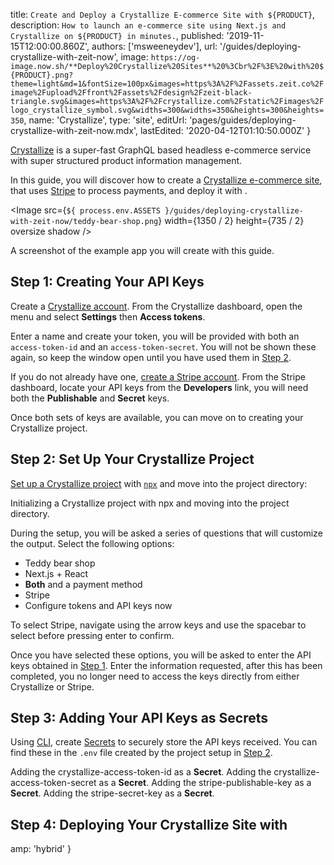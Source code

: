 
  title: `Create and Deploy a Crystallize E-commerce Site with ${PRODUCT}`,
  description: `How to launch an e-commerce site using Next.js and Crystallize on ${PRODUCT} in minutes.`,
  published: '2019-11-15T12:00:00.860Z',
  authors: ['msweeneydev'],
  url: '/guides/deploying-crystallize-with-zeit-now',
  image: `https://og-image.now.sh/**Deploy%20Crystallize%20Sites**%20%3Cbr%2F%3E%20with%20${PRODUCT}.png?theme=light&md=1&fontSize=100px&images=https%3A%2F%2Fassets.zeit.co%2Fimage%2Fupload%2Ffront%2Fassets%2Fdesign%2Fzeit-black-triangle.svg&images=https%3A%2F%2Fcrystallize.com%2Fstatic%2Fimages%2Flogo_crystallize_symbol.svg&widths=300&widths=350&heights=300&heights=350`,
  name: 'Crystallize',
  type: 'site',
  editUrl: 'pages/guides/deploying-crystallize-with-zeit-now.mdx',
  lastEdited: '2020-04-12T01:10:50.000Z'
}

[Crystallize](https://crystallize.com/) is a super-fast GraphQL based headless e-commerce service with super structured product information management.

In this guide, you will discover how to create a [Crystallize e-commerce site](https://crystallize.now-examples.now.sh/), that uses [Stripe](https://stripe.com/) to process payments, and deploy it with [<ProductName />](/).

<Image
  src={`${
    process.env.ASSETS
  }/guides/deploying-crystallize-with-zeit-now/teddy-bear-shop.png`}
  width={1350 / 2}
  height={735 / 2}
  oversize
  shadow
/>
<Caption>A screenshot of the example app you will create with this guide.</Caption>

## Step 1: Creating Your API Keys

Create a [Crystallize account](https://crystallize.com/signup). From the Crystallize dashboard, open the menu and select **Settings** then **Access tokens**.

Enter a name and create your token, you will be provided with both an `access-token-id` and an `access-token-secret`. You will not be shown these again, so keep the window open until you have used them in [Step 2](#step-2:set-up-your-crystallize-project).

If you do not already have one, [create a Stripe account](https://dashboard.stripe.com/register). From the Stripe dashboard, locate your API keys from the **Developers** link, you will need both the **Publishable** and **Secret** keys.

Once both sets of keys are available, you can move on to creating your Crystallize project.

## Step 2: Set Up Your Crystallize Project

[Set up a Crystallize project](https://crystallize.com/developers) with [`npx`](https://www.npmjs.com/package/npx) and move into the project directory:

<Snippet dark text="npx @crystallize/cli my-crystallize-project && cd my-crystallize-project" />
<Caption>Initializing a Crystallize project with <Link href="https://www.npmjs.com/package/npx">npx</Link> and moving into the project directory.</Caption>

During the setup, you will be asked a series of questions that will customize the output. Select the following options:

- Teddy bear shop
- Next.js + React
- **Both** <ProductName /> and a payment method
- Stripe
- Configure tokens and API keys now

<Note>
  To select Stripe, navigate using the arrow keys and use the spacebar to select
  before pressing enter to confirm.
</Note>

Once you have selected these options, you will be asked to enter the API keys obtained in [Step 1](#step-1:creating-your-api-keys). Enter the information requested, after this has been completed, you no longer need to access the keys directly from either Crystallize or Stripe.

## Step 3: Adding Your API Keys as <ProductNameWrapper name={PRODUCT_SHORT} /> Secrets

Using [<ProductNameShort /> CLI](/download), create [<ProductNameShort /> Secrets](/docs/v2/serverless-functions/env-and-secrets/) to securely store the API keys received. You can find these in the `.env` file created by the project setup in [Step 2](#step-2:set-up-your-crystallize-project).

<Snippet dark text="now secrets add CRYSTALLIZE-ACCESS-TOKEN-ID [your-crystallize-access-token-id]" />
<Caption>
  Adding the <InlineCode>crystallize-access-token-id</InlineCode> as a <strong><ProductNameShort /> Secret</strong>.
</Caption>

<Snippet dark text="now secrets add CRYSTALLIZE-ACCESS-TOKEN-SECRET [your-crystallize-access-token-secret]" />
<Caption>
  Adding the <InlineCode>crystallize-access-token-secret</InlineCode> as a <strong><ProductNameShort /> Secret</strong>.
</Caption>

<Snippet dark text="now secrets add STRIPE-PUBLISHABLE-KEY [your-stripe-publishable-key]" />
<Caption>
  Adding the <InlineCode>stripe-publishable-key</InlineCode> as a <strong><ProductNameShort /> Secret</strong>.
</Caption>

<Snippet dark text="now secrets add STRIPE-SECRET-KEY [your-stripe-publishable-key]" />
<Caption>
  Adding the <InlineCode>stripe-secret-key</InlineCode> as a <strong><ProductNameShort /> Secret</strong>.
</Caption>

## Step 4: Deploying Your Crystallize Site with <ProductNameWrapper name={PRODUCT} />

<DeploySection meta={meta} />


  amp: 'hybrid'
}
